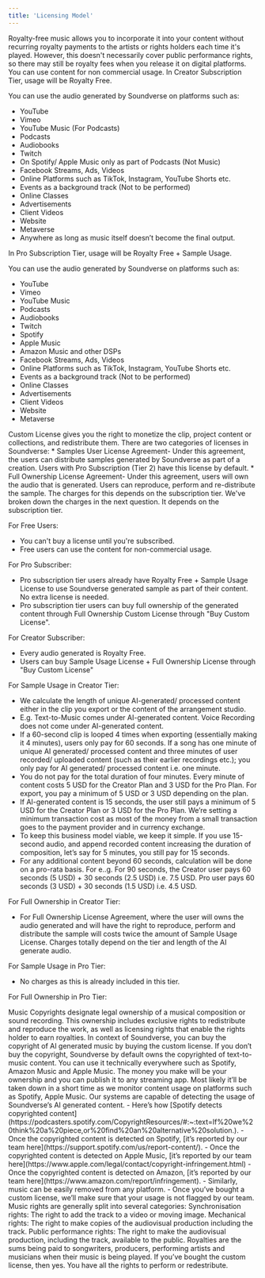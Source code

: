 ```yaml
---
title: 'Licensing Model'
---
```

<Accordion title="What is Royalty Free?">
Royalty-free music allows you to incorporate it into your content without recurring royalty payments to the artists or rights holders each time it's played. However, this doesn't necessarily cover public performance rights, so there may still be royalty fees when you release it on digital platforms.
</Accordion>
<Accordion title="I'm on Free Tier, where can I use Soundverse Generated Music?">
You can use content for non commercial usage.
</Accordion>
<Accordion title="I'm on Creator Subscription (Tier 1), where can I use Soundverse Generated Music without buying any other License?">
In Creator Subscription Tier, usage will be Royalty Free.

You can use the audio generated by Soundverse on platforms such as:
* YouTube
* Vimeo
* YouTube Music (For Podcasts)
* Podcasts
* Audiobooks
* Twitch
* On Spotify/ Apple Music only as part of Podcasts (Not Music)
* Facebook Streams, Ads, Videos
* Online Platforms such as TikTok, Instagram, YouTube Shorts etc.
* Events as a background track (Not to be performed)
* Online Classes
* Advertisements
* Client Videos
* Website
* Metaverse
* Anywhere as long as music itself doesn’t become the final output. 
</Accordion>
<Accordion title="I'm on Pro Subscription (Tier 2), where can I use Soundverse Generated Music without buying any other License?">
In Pro Subscription Tier, usage will be Royalty Free + Sample Usage.

You can use the audio generated by Soundverse on platforms such as:
* YouTube
* Vimeo
* YouTube Music
* Podcasts
* Audiobooks
* Twitch
* Spotify
* Apple Music
* Amazon Music and other DSPs
* Facebook Streams, Ads, Videos
* Online Platforms such as TikTok, Instagram, YouTube Shorts etc.
* Events as a background track (Not to be performed)
* Online Classes
* Advertisements
* Client Videos
* Website
* Metaverse
</Accordion>
<Accordion title="What is Custom License?">
Custom License gives you the right to monetize the clip, project content or collections, and redistribute them.
There are two categories of licenses in Soundverse:
* Samples User License Agreement- Under this agreement, the users can distribute samples generated by Soundverse as part of a creation. Users with Pro Subscription (Tier 2) have this license by default.
* Full Ownership License Agreement- Under this agreement,  users will own the audio that is generated. Users can reproduce, perform and re-distribute the sample. The charges for this depends on the subscription tier. We've broken down the charges in the next question.
</Accordion>
<Accordion title="Can you help me understand if I need a Custom License">
It depends on the subscription tier.

For Free Users:
- You can't buy a license until you're subscribed. 
- Free users can use the content for non-commercial usage.

For Pro Subscriber:
- Pro subscription tier users already have Royalty Free + Sample Usage License to use Soundverse generated sample as part of their content. No extra license is needed.
- Pro subscription tier users can buy full ownership of the generated content through Full Ownership Custom License through "Buy Custom License".

For Creator Subscriber:
- Every audio generated is Royalty Free. 
- Users can buy Sample Usage License + Full Ownership License through "Buy Custom License"

</Accordion>
<Accordion title="How is the Custom License cost calculated?">

For Sample Usage in Creator Tier:
- We calculate the length of unique AI-generated/ processed content either in the clip you export or the content of the arrangement studio. 
- E.g. Text-to-Music comes under AI-generated content. Voice Recording does not come under AI-generated content. 
- If a 60-second clip is looped 4 times when exporting (essentially making it 4 minutes), users only pay for 60 seconds. If a song has one minute of unique AI generated/ processed content and three minutes of user recorded/ uploaded content (such as their earlier recordings etc.); you only pay for AI generated/ processed content i.e. one minute. 
- You do not pay for the total duration of four minutes. Every minute of content costs 5 USD for the Creator Plan and 3 USD for the Pro Plan. For export, you pay a minimum of 5 USD or 3 USD depending on the plan. 
- If AI-generated content is 15 seconds, the user still pays a minimum of 5 USD for the Creator Plan or 3 USD for the Pro Plan. We’re setting a minimum transaction cost as most of the money from a small transaction goes to the payment provider and in currency exchange. 
- To keep this business model viable, we keep it simple. If you use 15-second audio, and append recorded content increasing the duration of composition, let’s say for 5 minutes, you still pay for 15 seconds. 
- For any additional content beyond 60 seconds, calculation will be done on a pro-rata basis. For e..g. For 90 seconds, the Creator user pays 60 seconds (5 USD) + 30 seconds (2.5 USD) i.e. 7.5 USD. Pro user pays 60 seconds (3 USD) + 30 seconds (1.5 USD) i.e. 4.5 USD.

For Full Ownership in Creator Tier:
- For Full Ownership License Agreement, where the user will owns the audio generated and will have the right to reproduce, perform and distribute the sample will costs twice the amount of Sample Usage License. Charges totally depend on the tier and length of the AI generate audio.

For Sample Usage in Pro Tier:
- No charges as this is already included in this tier.

For Full Ownership in Pro Tier:


</Accordion>
<Accordion title="What are Music Copyrights?">
Music Copyrights designate legal ownership of a musical composition or sound recording. This ownership includes exclusive rights to redistribute and reproduce the work, as well as licensing rights that enable the rights holder to earn royalties.
In context of Soundverse, you can buy the copyright of AI generated music by buying the custom license. If you don’t buy the copyright, Soundverse by default owns the copyrighted of text-to-music content.
</Accordion>
<Accordion title="Where can I use Soundverse’s Custom Licensed Music?">
You can use it technically everywhere such as Spotify, Amazon Music and Apple Music. The money you make will be your ownership and you can publish it to any streaming app.
</Accordion>
<Accordion title="What if I don’t buy Custom License and use the music commercially?">
Most likely it’ll be taken down in a short time as we monitor content usage on platforms such as Spotify, Apple Music. Our systems are capable of detecting the usage of Soundverse’s AI generated content. 
</Accordion>
<Accordion title="How does the removal of copyrighted content work?">
- Here’s how [Spotify detects copyrighted content](https://podcasters.spotify.com/CopyrightResources/#:~:text=If%20we%20think%20a%20piece,or%20find%20an%20alternative%20solution.).
- Once the copyrighted content is detected on Spotify, [it’s reported by our team here](https://support.spotify.com/us/report-content/).
- Once the copyrighted content is detected on Apple Music, [it’s reported by our team here](https://www.apple.com/legal/contact/copyright-infringement.html)
- Once the copyrighted content is detected on Amazon, [it’s reported by our team here](https://www.amazon.com/report/infringement).
- Similarly, music can be easily removed from any platform. 
- Once you’ve bought a custom license, we’ll make sure that your usage is not flagged by our team.
</Accordion>
<Accordion title="What do the different music rights mean?">
Music rights are generally split into several categories:
Synchronisation rights: The right to add the track to a video or moving image.
Mechanical rights: The right to make copies of the audiovisual production including the track.
Public performance rights: The right to make the audiovisual production, including the track, available to the public. 
</Accordion>
<Accordion title="What are royalties?">
Royalties are the sums being paid to songwriters, producers, performing artists and musicians when their music is being played.
</Accordion>
<Accordion title="Can I perform Soundverse’s Text-to-Music output Live?">
If you’ve bought the custom license, then yes. You have all the rights to perform or redestribute.
</Accordion>






